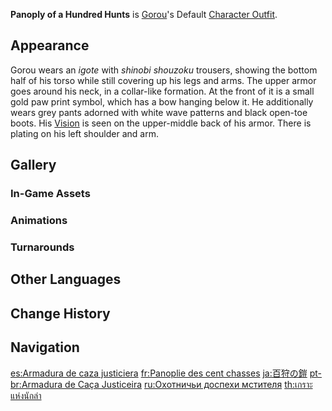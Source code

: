 {{Outfit Infobox
|id           = 205500
|image        = <gallery>
Character Gorou Full Wish.png|Wish
Character Gorou Game.png|In-Game
</gallery>
|character    = Gorou
|type         = Default
|description  = Gorou's outfit. This light armor is designed to allow the marksman-general Gorou to handle his bow with ease. The armoring at the shoulder and elbow is also designed with this in mind.
|obtain       = Unlocked upon obtaining character
}}
'''Panoply of a Hundred Hunts''' is [[Gorou]]'s Default [[Character Outfit]].

==Appearance==
<!-- Keep appearance section short and concise. Limit to 1-2 paragraphs (preferably 1 paragraph) with 3-4 sentences each. -->
Gorou wears an ''igote'' with ''shinobi shouzoku'' trousers, showing the bottom half of his torso while still covering up his legs and arms. The upper armor goes around his neck, in a collar-like formation. At the front of it is a small gold paw print symbol, which has a bow hanging below it. He additionally wears grey pants adorned with white wave patterns and black open-toe boots. His {{Geo}} [[Vision]] is seen on the upper-middle back of his armor. There is plating on his left shoulder and arm.

==Gallery==
===In-Game Assets===
{{Assets/Outfit|Panoply of a Hundred Hunts|nomain=1}}

===Animations===
{{Preview/CharacterAnimations|Gorou|nocaption=1}}

===Turnarounds===
{{Turnarounds}}

==Other Languages==
{{Other Languages
|en      = Panoply of a Hundred Hunts
|zhs     = 百狩之义铠
|zhs_rm  = Bǎishòu zhī Yìkǎi
|zht     = 百狩之義鎧
|zht_rm  = Bǎishòu zhī Yìkǎi
|zh_tl   = 
|ja      = 百狩の鎧
|ja_rm   = Hyakukari no Yoroi{{Assumed}}
|ja_tl   = Armor of One Hundred Hunts
|ko      = {{tt|백수|百狩}}의 갑옷
|ko_rm   = Baeksu-ui Gap'ot
|ko_tl   = Armor of All Animals
|es      = Armadura de caza justiciera
|es_tl   = Armor of Righteous Hunting
|fr      = Panoplie des cent chasses
|fr_tl   = Panoply of the Hundred Hunts
|ru      = Охотничьи доспехи мстителя
|ru_tl   = Avenger's Hunting Panoply
|th      = เกราะแห่งนักล่า
|th_rm   = Kro haeng nak la
|th_tl   = Armor of a Hunter
|vi      = Xạ Thần Giáp
|vi_tl   = Sharpshooter's Armor
|de      = Rüstung von hundert Jagden
|de_tl   = Armor of Hundred Hunts
|id      = Panoply of a Hundred Hunts
|pt      = Armadura de Caça Justiceira
|pt_tl   = Armor of Just Hunting
|tr      = Avcının Zırhı
|tr_tl   = Hunter's Armor
|it      = Panoplia del cacciatore esperto
|it_tl   = Panoply of the Expert Hunter
}}

==Change History==
{{Change History|2.3}}

==Navigation==
{{Dressing Room Navbox|type=outfit}}

[[es:Armadura de caza justiciera]]
[[fr:Panoplie des cent chasses]]
[[ja:百狩の鎧]]
[[pt-br:Armadura de Caça Justiceira]]
[[ru:Охотничьи доспехи мстителя]]
[[th:เกราะแห่งนักล่า]]